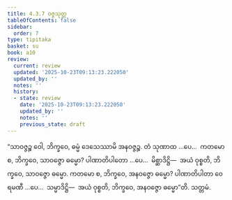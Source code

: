 ```yaml
---
title: 4.3.7 ဝဇ္ဇသုတ္တ
tableOfContents: false
sidebar:
  order: 7
type: tipitaka
basket: su
book: a10
review:
  current: review
  updated: '2025-10-23T09:13:23.222050'
  updated_by: ''
  notes: ''
  history:
  - state: review
    date: '2025-10-23T09:13:23.222050'
    updated_by: ''
    notes: ''
    previous_state: draft
---
```



<ReviewStatus review={frontmatter.review} showDetails={true} />

<HypothesisAnnotation frontmatter={frontmatter} />

<DynamicBreadcrumb />

<Division number="184" book="a10" e="ch" v="17" p="484">

<Paragraph number="1339" book="a10">
“သာဝဇ္ဇဉ္စ ဝေါ, ဘိက္ခဝေ, ဓမ္မံ ဒေသေဿာမိ အနဝဇ္ဇဉ္စ. တံ သုဏာထ …ပေ…  ကတမော စ, ဘိက္ခဝေ, သာဝဇ္ဇော ဓမ္မော? ပါဏာတိပါတော …ပေ…  မိစ္ဆာဒိဋ္ဌိ—  အယံ ဝုစ္စတိ, ဘိက္ခဝေ, သာဝဇ္ဇော ဓမ္မော.
</Paragraph>

<Paragraph number="1340" book="a10">
ကတမော စ, ဘိက္ခဝေ, အနဝဇ္ဇော ဓမ္မော? ပါဏာတိပါတာ ဝေရမဏီ …ပေ…  သမ္မာဒိဋ္ဌိ—  အယံ ဝုစ္စတိ, ဘိက္ခဝေ, အနဝဇ္ဇော ဓမ္မော”တိ.

</Paragraph>
</Division>

<Paragraph number="1341" type="center" book="a10">
သတ္တမံ.
</Paragraph>